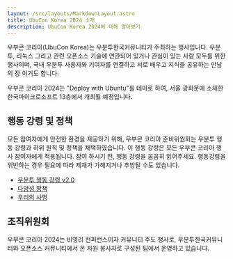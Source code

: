 ```yaml
---
layout: /src/layouts/MarkdownLayout.astro
title: UbuCon Korea 2024 소개
description: UbuCon Korea 2024에 대해 알아보기
---
```


우부콘 코리아(UbuCon Korea)는 우분투한국커뮤니티가 주최하는 행사입니다. 우분투, 리눅스 그리고 관련 오픈소스 기술에 연관되어 있거나 관심이 있는 사람 모두를 위한 행사이며, 국내 우분투 사용자와 기여자를 연결하고 서로 배우고 지식을 공유하는 만남의 장 이기도 합니다.

우부콘 코리아 2024는 "Deploy with Ubuntu"를 테마로 하여, 서울 광화문에 소재한 한국마이크로소프트 13층에서 개최될 예정입니다.

## 행동 강령 및 정책
모든 참여자에게 안전한 환경을 제공하기 위해, 우부콘 코리아 준비위원회는 우분투 행동 강령과 하위 원칙 및 정책을 채택하였습니다. 이 행동 강령은 모든 우부콘 코리아 행사 참여자에게 적용됩니다. 참여 하시기 전, 행동 강령을 꼼꼼히 읽어주세요. 행동강령을 위반하는 경우 필요에 따라 제재가 가해지거나 추방될 수도 있습니다.

- [우분투 행동 강령 v2.0](https://disclosures.ubuntu-kr.org/legal/ethos/code-of-conduct/)
- [다양성 정책](https://disclosures.ubuntu-kr.org/legal/ethos/diversity/)
- [우리의 사명](https://disclosures.ubuntu-kr.org/legal/ethos/mission/)


## 조직위원회

우부콘 코리아 2024는 비영리 컨퍼런스이자 커뮤니티 주도 행사로, 우분투한국커뮤니티와 오픈소스 커뮤니티에서 온 자원 봉사자로 구성된 팀에서 운영하고 있습니다.
<CommitteMembers/>
